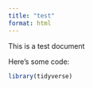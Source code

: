 ```yaml
---
title: "test"
format: html
---
```


This is a test document

Here's some code: 

```r
library(tidyverse)
```


